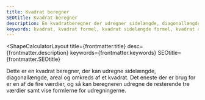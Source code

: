 ```yaml
---
title: Kvadrat beregner
SEOtitle: Kvadrat beregner
description: En kvadratberegner der udregner sidelængde, diagonallængde, areal og omkreds af et kvadrat
keywords: kvadrat, kvadrat formel, kvadrat sidelængde formel, kvadrat areal formel, kvadrat omkreds formel, kvadrat diagonal formel, kvadrat beregner
---
```



<ShapeCalculatorLayout
  title={frontmatter.title}
  desc={frontmatter.description}
  keywords={frontmatter.keywords}
  SEOtitle={frontmatter.SEOtitle}
>
  Dette er en kvadrat beregner, der kan udregne sidelængde, diagonallængde,
  areal og omkreds af et kvadrat. Det eneste der er brug for er en af de fire
  værdier, og så kan beregneren udregne de resterende tre værdier samt vise
  formlerne for udregningerne.
  <Calculator slot="calculator" client:only />
</ShapeCalculatorLayout>
